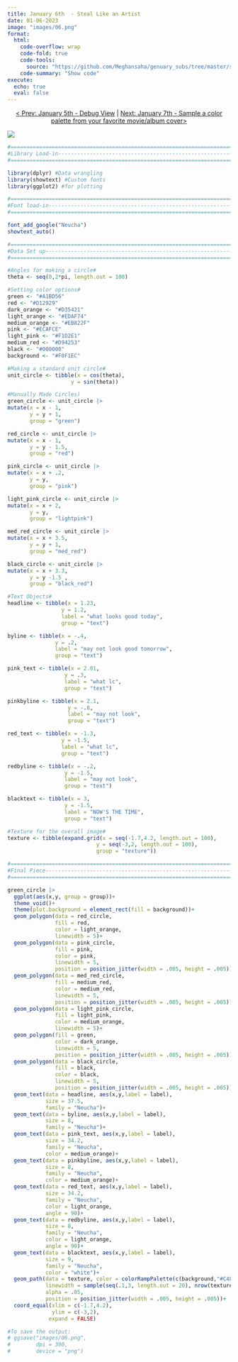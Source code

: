 ```yaml
---
title: January 6th  - Steal Like an Artist
date: 01-06-2023
image: "images/06.png"
format:
  html:
    code-overflow: wrap
    code-fold: true
    code-tools:
      source: "https://github.com/Meghansaha/genuary_subs/tree/master/submissions/scripts/06_steal_art.R"
    code-summary: "Show code"
execute:
  echo: true
  eval: false
---
```


<center>[\< Prev: January 5th - Debug View](day_05.qmd) \| [Next: January 7th - Sample a color palette from your favorite movie/album cover\>](day_07.qmd)</center>

![](images/06.png){fig-alt="A copy of artist Michel Majerus paiting what looks good today may not look good tomorrow painting." fig-align="center"}

```r
#=============================================================================#
#Library Load-in---------------------------------------------------------------
#=============================================================================#

library(dplyr) #Data wrangling
library(showtext) #Custom fonts
library(ggplot2) #for plotting

#=============================================================================#
#Font load-in------------------------------------------------------------------
#=============================================================================#

font_add_google("Neucha")
showtext_auto()

#=============================================================================#
#Data Set up-------------------------------------------------------------------
#=============================================================================#

#Angles for making a circle#
theta <- seq(0,2*pi, length.out = 100)

#Setting color options#
green <- "#A1BD56"
red <- "#D12929"
dark_orange <- "#D35421"
light_orange <- "#EDAF74"
medium_orange <- "#EB822F"
pink <- "#ECAFCE"
light_pink <- "#F1D2E1"
medium_red <- "#D94253"
black <- "#000000"
background <- "#F0F1EC"

#Making a standard unit circle#
unit_circle <- tibble(x = cos(theta),
                    y = sin(theta))

#Manually Made Circles)
green_circle <- unit_circle |>
mutate(x = x - 1,
       y = y + 1,
       group = "green")

red_circle <- unit_circle |>
mutate(x = x - 1,
       y = y - 1.5,
       group = "red")

pink_circle <- unit_circle |>
mutate(x = x + .2,
       y = y,
       group = "pink")

light_pink_circle <- unit_circle |>
mutate(x = x + 2,
       y = y,
       group = "lightpink")

med_red_circle <- unit_circle |>
mutate(x = x + 3.5,
       y = y + 1,
       group = "med_red")

black_circle <- unit_circle |>
mutate(x = x + 3.3,
       y = y -1.5 ,
       group = "black_red")

#Text Objects#
headline <- tibble(x = 1.23,
                 y = 1.2,
                 label = "what looks good today",
                 group = "text")

byline <- tibble(x = -.4,
               y = .2,
               label = "may not look good tomorrow",
               group = "text")

pink_text <- tibble(x = 2.01,
                  y = .3,
                  label = "what lc",
                  group = "text")

pinkbyline <- tibble(x = 2.1,
                   y = -.8,
                   label = "may not look",
                   group = "text")

red_text <- tibble(x = -1.3,
                 y = -1.5,
                 label = "what lc",
                 group = "text")

redbyline <- tibble(x = -.2,
                  y = -1.5,
                  label = "may not look",
                  group = "text")

blacktext <- tibble(x = 3,
                  y = -1.5,
                  label = "NOW'S THE TIME",
                  group = "text")

#Texture for the overall image#
texture <- tibble(expand.grid(x = seq(-1.7,4.2, length.out = 100),
                            y = seq(-3,2, length.out = 100),
                            group = "texture"))

#=============================================================================#
#Final Piece-------------------------------------------------------------------
#=============================================================================#

green_circle |>
  ggplot(aes(x,y, group = group))+
  theme_void()+
  theme(plot.background = element_rect(fill = background))+
  geom_polygon(data = red_circle,
               fill = red, 
               color = light_orange, 
               linewidth = 5)+
  geom_polygon(data = pink_circle, 
               fill = pink, 
               color = pink, 
               linewidth = 5, 
               position = position_jitter(width = .005, height = .005))+
  geom_polygon(data = med_red_circle, 
               fill = medium_red, 
               color = medium_red,
               linewidth = 5, 
               position = position_jitter(width = .005, height = .005))+
  geom_polygon(data = light_pink_circle, 
               fill = light_pink, 
               color = medium_orange, 
               linewidth = 5)+
  geom_polygon(fill = green, 
               color = dark_orange, 
               linewidth = 5, 
               position = position_jitter(width = .005, height = .005))+
  geom_polygon(data = black_circle, 
               fill = black, 
               color = black, 
               linewidth = 5, 
               position = position_jitter(width = .005, height = .005))+
  geom_text(data = headline, aes(x,y,label = label), 
            size = 37.5, 
            family = "Neucha")+
  geom_text(data = byline, aes(x,y,label = label), 
            size = 8, 
            family = "Neucha")+
  geom_text(data = pink_text, aes(x,y,label = label), 
            size = 34.2, 
            family = "Neucha", 
            color = medium_orange)+
  geom_text(data = pinkbyline, aes(x,y,label = label), 
            size = 8, 
            family = "Neucha", 
            color = medium_orange)+
  geom_text(data = red_text, aes(x,y,label = label), 
            size = 34.2, 
            family = "Neucha", 
            color = light_orange, 
            angle = 90)+
  geom_text(data = redbyline, aes(x,y,label = label), 
            size = 8, 
            family = "Neucha", 
            color = light_orange, 
            angle = 90)+
  geom_text(data = blacktext, aes(x,y,label = label), 
            size = 9, 
            family = "Neucha", 
            color = "white")+
  geom_path(data = texture, color = colorRampPalette(c(background,"#C48E8E"))(nrow(texture)), 
            linewidth = sample(seq(.1,3, length.out = 20), nrow(texture), replace = TRUE), 
            alpha = .05, 
            position = position_jitter(width = .005, height = .005))+
  coord_equal(xlim = c(-1.7,4.2), 
              ylim = c(-3,2), 
             expand = FALSE)

#To save the output:
# ggsave("images/06.png",
#        dpi = 300,
#        device = "png")

```
